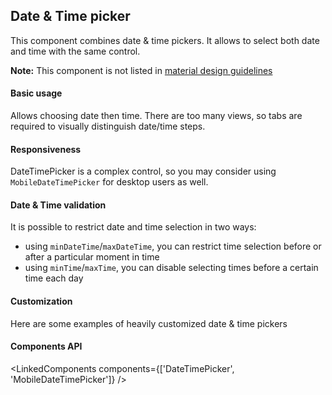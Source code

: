 

<PageMeta component="DateTimePicker" />

## Date & Time picker

This component combines date & time pickers. It allows to select both date and time with the same control.

**Note:** This component is not listed in [material design guidelines](https://material.io/components/)

<Ad />

#### Basic usage

Allows choosing date then time. There are too many views, so tabs are required to visually distinguish date/time steps.

<Example source={BasicDateTimePicker} />

#### Responsiveness

DateTimePicker is a complex control, so you may consider using `MobileDateTimePicker` for desktop users as well.

<Example source={DateTimePickers} />

#### Date & Time validation

It is possible to restrict date and time selection in two ways:

- using `minDateTime`/`maxDateTime`, you can restrict time selection before or after a particular moment in time
- using `minTime`/`maxTime`, you can disable selecting times before a certain time each day

<Example source={DateTimeValidation} />

#### Customization

Here are some examples of heavily customized date & time pickers

<Example source={CustomDateTimePicker} />

#### Components API

<LinkedComponents components={['DateTimePicker', 'MobileDateTimePicker']} />
